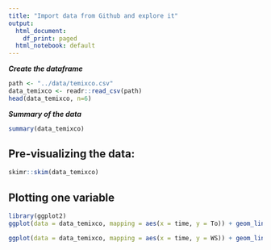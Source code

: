 ```yaml
---
title: "Import data from Github and explore it"
output:
  html_document:
    df_print: paged
  html_notebook: default
---
```


***Create the dataframe***
```r
path <- "../data/temixco.csv"
data_temixco <- readr::read_csv(path)
head(data_temixco, n=6)
```


***Summary of the data***
```r
summary(data_temixco)
```

## Pre-visualizing the data:
```r
skimr::skim(data_temixco)
```


## Plotting one variable
```r
library(ggplot2)
ggplot(data = data_temixco, mapping = aes(x = time, y = To)) + geom_line()
```

```r
ggplot(data = data_temixco, mapping = aes(x = time, y = WS)) + geom_line()
```



















